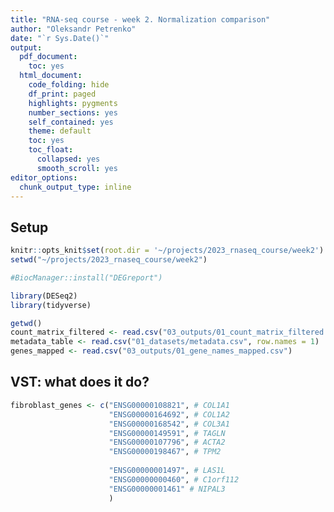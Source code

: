 ```yaml
---
title: "RNA-seq course - week 2. Normalization comparison"
author: "Oleksandr Petrenko"
date: "`r Sys.Date()`"
output:
  pdf_document:
    toc: yes
  html_document:
    code_folding: hide
    df_print: paged
    highlights: pygments
    number_sections: yes
    self_contained: yes
    theme: default
    toc: yes
    toc_float:
      collapsed: yes
      smooth_scroll: yes
editor_options: 
  chunk_output_type: inline
---
```


## Setup

```r
knitr::opts_knit$set(root.dir = '~/projects/2023_rnaseq_course/week2')
setwd("~/projects/2023_rnaseq_course/week2")
```


```r
#BiocManager::install("DEGreport")
```


```r
library(DESeq2)
library(tidyverse)

getwd()
count_matrix_filtered <- read.csv("03_outputs/01_count_matrix_filtered.csv", row.names = 1)
metadata_table <- read.csv("01_datasets/metadata.csv", row.names = 1)
genes_mapped <- read.csv("03_outputs/01_gene_names_mapped.csv")
```


## VST: what does it do?

```r
fibroblast_genes <- c("ENSG00000108821", # COL1A1
                      "ENSG00000164692", # COL1A2
                      "ENSG00000168542", # COL3A1
                      "ENSG00000149591", # TAGLN
                      "ENSG00000107796", # ACTA2
                      "ENSG00000198467", # TPM2
                      
                      "ENSG00000001497", # LAS1L
                      "ENSG00000000460", # C1orf112
                      "ENSG00000001461" # NIPAL3
                      ) 
```